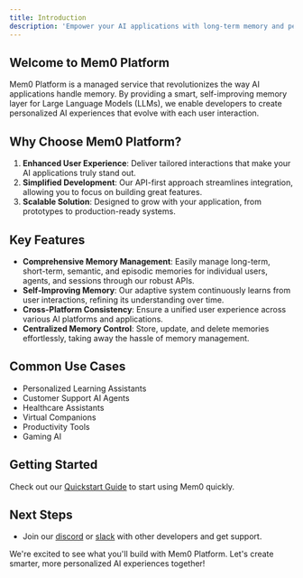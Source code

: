 ```yaml
---
title: Introduction
description: 'Empower your AI applications with long-term memory and personalization'
---
```


## Welcome to Mem0 Platform

Mem0 Platform is a managed service that revolutionizes the way AI applications handle memory. By providing a smart, self-improving memory layer for Large Language Models (LLMs), we enable developers to create personalized AI experiences that evolve with each user interaction.

## Why Choose Mem0 Platform?

1. **Enhanced User Experience**: Deliver tailored interactions that make your AI applications truly stand out.
2. **Simplified Development**: Our API-first approach streamlines integration, allowing you to focus on building great features.
3. **Scalable Solution**: Designed to grow with your application, from prototypes to production-ready systems.

## Key Features

- **Comprehensive Memory Management**: Easily manage long-term, short-term, semantic, and episodic memories for individual users, agents, and sessions through our robust APIs.
- **Self-Improving Memory**: Our adaptive system continuously learns from user interactions, refining its understanding over time.
- **Cross-Platform Consistency**: Ensure a unified user experience across various AI platforms and applications.
- **Centralized Memory Control**: Store, update, and delete memories effortlessly, taking away the hassle of memory management.

## Common Use Cases

- Personalized Learning Assistants
- Customer Support AI Agents
- Healthcare Assistants
- Virtual Companions
- Productivity Tools
- Gaming AI

## Getting Started

Check out our [Quickstart Guide](/platform/quickstart) to start using Mem0 quickly.

## Next Steps

- Join our [discord](https://mem0.ai/discord) or [slack](https://mem0.ai/slack) with other developers and get support.

We're excited to see what you'll build with Mem0 Platform. Let's create smarter, more personalized AI experiences together!
